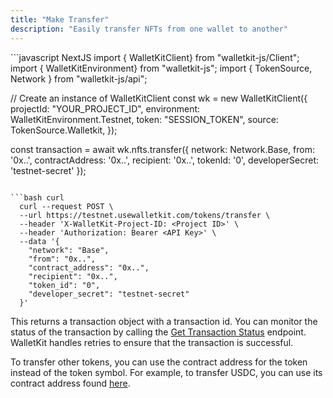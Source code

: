 ```yaml
---
title: "Make Transfer"
description: "Easily transfer NFTs from one wallet to another"
---
```


<CodeGroup>
```javascript NextJS
import { WalletKitClient} from "walletkit-js/Client";
import { WalletKitEnvironment} from "walletkit-js";
import { TokenSource, Network } from "walletkit-js/api";

// Create an instance of WalletKitClient
const wk = new WalletKitClient({
    projectId: "YOUR_PROJECT_ID", 
    environment: WalletKitEnvironment.Testnet, 
    token: "SESSION_TOKEN",
    source: TokenSource.Walletkit,
});

const transaction = await wk.nfts.transfer({
  network: Network.Base,
  from: '0x..',
  contractAddress: '0x..',
  recipient: '0x..',
  tokenId: '0',
  developerSecret: 'testnet-secret'
});
```

```bash curl
  curl --request POST \
  --url https://testnet.usewalletkit.com/tokens/transfer \
  --header 'X-WalletKit-Project-ID: <Project ID>' \
  --header 'Authorization: Bearer <API Key>' \
  --data '{
    "network": "Base",
    "from": "0x..",
    "contract_address": "0x..",
    "recipient": "0x..",
    "token_id": "0",
    "developer_secret": "testnet-secret"
  }'
```
</CodeGroup>

This returns a transaction object with a transaction id. You can monitor the status of the transaction by calling the
[Get Transaction Status](/api-reference/transactions/transaction-status-by-id) endpoint. WalletKit handles retries to
ensure that the transaction is successful.

To transfer other tokens, you can use the contract address for the token instead of the token symbol. For example, to
transfer USDC, you can use its contract address found [here](https://www.circle.com/en/multichain-usdc).
